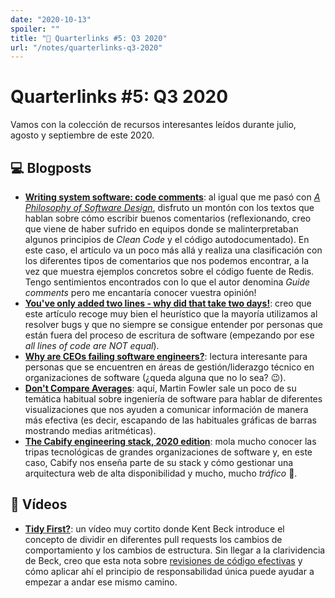 ```yaml
---
date: "2020-10-13"
spoiler: ""
title: "🔗 Quarterlinks #5: Q3 2020"
url: "/notes/quarterlinks-q3-2020"
---
```


# Quarterlinks #5: Q3 2020

Vamos con la colección de recursos interesantes leídos durante julio, agosto y septiembre de este 2020.

## 💻 Blogposts

- **[Writing system software: code comments][comments]**: al igual que me pasó con
  [_A Philosophy of Software Design_](/notes/a-philosophy-of-software-design), disfruto un montón con los textos que
  hablan sobre cómo escribir buenos comentarios (reflexionando, creo que viene de haber sufrido en equipos donde se
  malinterpretaban algunos principios de _Clean Code_ y el código autodocumentado). En este caso, el artículo va un poco
  más allá y realiza una clasificación con los diferentes tipos de comentarios que nos podemos encontrar, a la vez que
  muestra ejemplos concretos sobre el código fuente de Redis. Tengo sentimientos encontrados con lo que el autor
  denomina _Guide comments_ pero me encantaría conocer vuestra opinión!
- **[You've only added two lines - why did that take two days!][two-lines]**: creo que este artículo recoge muy bien el
  heurístico que la mayoría utilizamos al resolver bugs y que no siempre se consigue entender por personas que están
  fuera del proceso de escritura de software (empezando por ese _all lines of code are NOT equal_).
- **[Why are CEOs failing software engineers?][ceos]**: lectura interesante para personas que se encuentren en áreas de
  gestión/liderazgo técnico en organizaciones de software (¿queda alguna que no lo sea? 😉).
- **[Don't Compare Averages][averages]**: aquí, Martin Fowler sale un poco de su temática habitual sobre ingeniería de
  software para hablar de diferentes visualizaciones que nos ayuden a comunicar información de manera más efectiva (es
  decir, escapando de las habituales gráficas de barras mostrando medias aritméticas).
- **[The Cabify engineering stack, 2020 edition][cabify]**: mola mucho conocer las tripas tecnológicas de grandes
  organizaciones de software y, en este caso, Cabify nos enseña parte de su stack y cómo gestionar una arquitectura web
  de alta disponibilidad y mucho, mucho _tráfico_ 🙂.

## 🎥 Vídeos

- **[Tidy First?][tidy]**: un vídeo muy cortito donde Kent Beck introduce el concepto de dividir en diferentes pull
  requests los cambios de comportamiento y los cambios de estructura. Sin llegar a la clarividencia de Beck, creo que
  esta nota sobre [revisiones de código efectivas](/notes/effective-code-reviews) y cómo aplicar ahí el principio de
  responsabilidad única puede ayudar a empezar a andar ese mismo camino.

[comments]: http://antirez.com/news/124
[two-lines]: https://www.mrlacey.com/2020/07/youve-only-added-two-lines-why-did-that.html
[ceos]: https://iism.org/article/why-are-ceos-failing-software-engineers-56
[averages]: https://martinfowler.com/articles/dont-compare-averages.html
[cabify]: https://medium.com/cabify-product/the-cabify-engineering-stack-2020-edition-34edcaff5ad0
[tidy]: https://youtu.be/BFFY9Zor6zw
